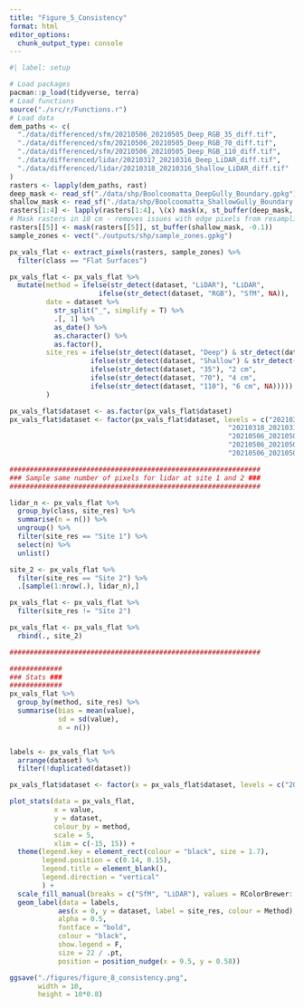 ```yaml
---
title: "Figure_5_Consistency"
format: html
editor_options: 
  chunk_output_type: console
---
```


```r
#| label: setup

# Load packages
pacman::p_load(tidyverse, terra)
# Load functions
source("./src/r/Functions.r") 
# Load data
dem_paths <- c(
  "./data/differenced/sfm/20210506_20210505_Deep_RGB_35_diff.tif",
  "./data/differenced/sfm/20210506_20210505_Deep_RGB_70_diff.tif",
  "./data/differenced/sfm/20210506_20210505_Deep_RGB_110_diff.tif",
  "./data/differenced/lidar/20210317_20210316_Deep_LiDAR_diff.tif",
  "./data/differenced/lidar/20210318_20210316_Shallow_LiDAR_diff.tif"
)
rasters <- lapply(dem_paths, rast)
deep_mask <- read_sf("./data/shp/Boolcoomatta_DeepGully_Boundary.gpkg")
shallow_mask <- read_sf("./data/shp/Boolcoomatta_ShallowGully_Boundary.gpkg")
rasters[1:4] <- lapply(rasters[1:4], \(x) mask(x, st_buffer(deep_mask, -0.1)))
# Mask rasters in 10 cm - removes issues with edge pixels from resampling
rasters[[5]] <- mask(rasters[[5]], st_buffer(shallow_mask, -0.1))
sample_zones <- vect("./outputs/shp/sample_zones.gpkg")
```

```r
px_vals_flat <- extract_pixels(rasters, sample_zones) %>% 
  filter(class == "Flat Surfaces")

px_vals_flat <- px_vals_flat %>% 
  mutate(method = ifelse(str_detect(dataset, "LiDAR"), "LiDAR",
                      ifelse(str_detect(dataset, "RGB"), "SfM", NA)),
         date = dataset %>% 
           str_split("_", simplify = T) %>% 
           .[, 1] %>% 
           as_date() %>% 
           as.character() %>% 
           as.factor(),
         site_res = ifelse(str_detect(dataset, "Deep") & str_detect(dataset, "LiDAR"), "Site 1",
                    ifelse(str_detect(dataset, "Shallow") & str_detect(dataset, "LiDAR"), "Site 2",
                    ifelse(str_detect(dataset, "35"), "2 cm", 
                    ifelse(str_detect(dataset, "70"), "4 cm",
                    ifelse(str_detect(dataset, "110"), "6 cm", NA)))))
         )

px_vals_flat$dataset <- as.factor(px_vals_flat$dataset)
px_vals_flat$dataset <- factor(px_vals_flat$dataset, levels = c("20210317_20210316_Deep_LiDAR_diff",
                                                      "20210318_20210316_Shallow_LiDAR_diff",
                                                      "20210506_20210505_Deep_RGB_35_diff",
                                                      "20210506_20210505_Deep_RGB_70_diff",
                                                      "20210506_20210505_Deep_RGB_110_diff"))

##############################################################
### Sample same number of pixels for lidar at site 1 and 2 ###
##############################################################

lidar_n <- px_vals_flat %>% 
  group_by(class, site_res) %>% 
  summarise(n = n()) %>%
  ungroup() %>% 
  filter(site_res == "Site 1") %>% 
  select(n) %>% 
  unlist()

site_2 <- px_vals_flat %>% 
  filter(site_res == "Site 2") %>% 
  .[sample(1:nrow(.), lidar_n),]

px_vals_flat <- px_vals_flat %>% 
  filter(site_res != "Site 2")

px_vals_flat <- px_vals_flat %>% 
  rbind(., site_2)

##############################################################

#############
### Stats ###
#############
px_vals_flat %>%
  group_by(method, site_res) %>% 
  summarise(bias = mean(value),
            sd = sd(value),
            n = n())


labels <- px_vals_flat %>%
  arrange(dataset) %>% 
  filter(!duplicated(dataset))

px_vals_flat$dataset <- factor(x = px_vals_flat$dataset, levels = c("20210318_20210316_Shallow_LiDAR_diff", "20210317_20210316_Deep_LiDAR_diff",  "20210506_20210505_Deep_RGB_110_diff", "20210506_20210505_Deep_RGB_70_diff", "20210506_20210505_Deep_RGB_35_diff"))

plot_stats(data = px_vals_flat, 
           x = value, 
           y = dataset,
           colour_by = method,
           scale = 5,
           xlim = c(-15, 15)) +
  theme(legend.key = element_rect(colour = "black", size = 1.7),
        legend.position = c(0.14, 0.15),
        legend.title = element_blank(),
        legend.direction = "vertical"
        ) +
  scale_fill_manual(breaks = c("SfM", "LiDAR"), values = RColorBrewer::brewer.pal(11, "PiYG")[c(3, 9)]) +
  geom_label(data = labels,
            aes(x = 0, y = dataset, label = site_res, colour = Method),
            alpha = 0.5,
            fontface = "bold",
            colour = "black",
            show.legend = F,
            size = 22 / .pt,
            position = position_nudge(x = 9.5, y = 0.58))

ggsave("./figures/figure_8_consistency.png",
       width = 10,
       height = 10*0.8)
```
